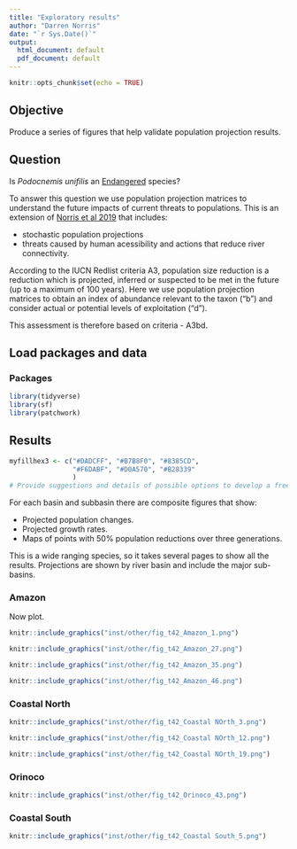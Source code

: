 ```yaml
---
title: "Exploratory results"
author: "Darren Norris"
date: "`r Sys.Date()`"
output:
  html_document: default
  pdf_document: default
---
```


```r
knitr::opts_chunk$set(echo = TRUE)
```

## Objective

Produce a series of figures that help validate population projection results.

## Question
Is *Podocnemis unifilis* an [Endangered](https://www.iucnredlist.org/) species?

To answer this question we use population projection matrices to understand the 
future impacts of current threats to populations.
This is an extension of [Norris et al 2019](https://doi.org/10.1016/j.biocon.2019.02.022) that includes:

- stochastic population projections 
- threats caused by human acessibility and actions that reduce river connectivity.

According to the IUCN Redlist criteria A3, 
population size reduction is a reduction which is projected, inferred or 
suspected to be met in the future (up to a maximum of 100 years). 
Here we use population projection matrices to 
obtain an index of abundance relevant to the taxon ("b") and consider
actual or potential levels of exploitation ("d"). 

This assessment is therefore based on criteria - A3bd. 

\newpage

## Load packages and data

### Packages
```r
library(tidyverse)
library(sf)
library(patchwork)
```


\newpage

## Results
```r
myfillhex3 <- c("#DADCFF", "#B7B8F0", "#8385CD", 
                "#F6DABF", "#D0A570", "#B28339" 
                )
# Provide suggestions and details of possible options to develop a freely available online interactive map. The map needs to display a million points across an area of 8 million square kilometers. The suggestions should be for solutions that are viable without finance and using tools on a home based laptop, specifically github RStudio and R.
```

For each basin and subbasin there are composite figures that show: 

- Projected population changes. 
- Projected growth rates. 
- Maps of points with 50% population reductions over three generations. 

This is a wide ranging species, so it takes several pages to show all the results.
Projections are shown by river basin and include the major sub-basins.

\newpage 

### Amazon

Now plot.

```r
knitr::include_graphics("inst/other/fig_t42_Amazon_1.png")
```


\newpage 

```r
knitr::include_graphics("inst/other/fig_t42_Amazon_27.png")
```


\newpage 

```r
knitr::include_graphics("inst/other/fig_t42_Amazon_35.png")
```

\newpage 


```r
knitr::include_graphics("inst/other/fig_t42_Amazon_46.png")
```

\newpage 

### Coastal North

```r
knitr::include_graphics("inst/other/fig_t42_Coastal NOrth_3.png")
```

\newpage 

```r
knitr::include_graphics("inst/other/fig_t42_Coastal NOrth_12.png")
```

\newpage 

```r
knitr::include_graphics("inst/other/fig_t42_Coastal NOrth_19.png")
```

\newpage

### Orinoco

```r
knitr::include_graphics("inst/other/fig_t42_Orinoco_43.png")
```

\newpage

### Coastal South

```r
knitr::include_graphics("inst/other/fig_t42_Coastal South_5.png")
```


